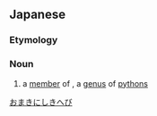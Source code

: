 ==Japanese==
{{ja-kanjitab|お|まき|にしき|へび|yomi=k}}
{{wikipedia|lang=ja|オマキニシキヘビ属}}

===Etymology===
{{compound|尾|巻|錦蛇|lang=ja|tr1=o|t1=[[tail]]|tr2=maki|t2=[[roll]]|tr3=nishikihebi|t3=[[python]]|sort=おまきにしきへび}}

===Noun===
{{ja-noun|おまき にしきへび|オマキ ニシキヘビ}}

# a [[member]] of ''{{w|Morelia (snake)|Morelia}}'', a [[genus]] of [[python]]s

[[Category:ja:Snakes|おまきにしきへび]]